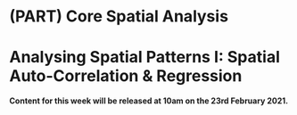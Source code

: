 # (PART) Core Spatial Analysis {-}

# Analysing Spatial Patterns I: Spatial Auto-Correlation & Regression

**Content for this week will be released at 10am on the 23rd February 2021.**

<!-- ## Exploratory Spatial Data Analysis -->
<!-- [GIS Software - a more thorough introduction]~~ (Postponed until Week 5) -->
<!-- :::note -->
<!-- **Spatial Analysis, Statistics, Spatial Statistics and Geostatistics**<br> -->
